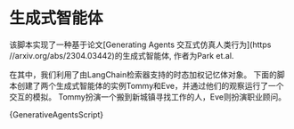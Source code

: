 

# 生成式智能体



该脚本实现了一种基于论文[Generating Agents  交互式仿真人类行为](https  //arxiv.org/abs/2304.03442)的生成式智能体, 作者为Park et.al. 

在其中，我们利用了由LangChain检索器支持的时态加权记忆体对象。
下面的脚本创建了两个生成式智能体的实例Tommy和Eve，并通过他们的观察运行了一个交互的模拟。
Tommy扮演一个搬到新城镇寻找工作的人，Eve则扮演职业顾问。


<CodeBlock language="typescript">{GenerativeAgentsScript}</CodeBlock>

